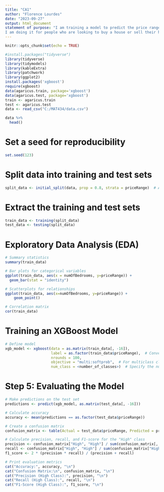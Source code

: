 ```yaml
---
title: "CA1"
author: "Florence Lourdes"
date: "2023-09-27"
output: html_document
statement of purpose: "I am training a model to predict the price range of houses depending on some variables. 
I am doing it for people who are looking to buy a house or sell their house. They can benefit by getting information about what they should be expecting when it comes to certain price range houses."
---
```


```r
knitr::opts_chunk$set(echo = TRUE)
```

```r
#install.packages("tidyverse")
library(tidyverse)
library(tidymodels)
library(kableExtra)
library(patchwork)
library(ggplot2)
install.packages('xgboost')
require(xgboost)
data(agaricus.train, package='xgboost')
data(agaricus.test, package='xgboost')
train <- agaricus.train
test <- agaricus.test
data <- read_csv("C:/MAT434/data.csv")
```

```r
data %>%
  head()
```

# Set a seed for reproducibility
```r
set.seed(123)
```

# Split data into training and test sets
```r
split_data <- initial_split(data, prop = 0.8, strata = priceRange)  # Adjust ratio and strata as needed
```

# Extract the training and test sets
```r
train_data <- training(split_data)
test_data <- testing(split_data)
```

# Exploratory Data Analysis (EDA)
```r
# Summary statistics
summary(train_data)

# Bar plots for categorical variables
ggplot(train_data, aes(x = numOfBedrooms, y=priceRange)) + 
  geom_bar(stat = "identity")

# Scatterplots for relationships
ggplot(train_data, aes(x=numOfBedrooms, y=priceRange)) + 
    geom_point()

# Correlation matrix
cor(train_data)
```

# Training an XGBoost Model
```r
# Define model
xgb_model <- xgboost(data = as.matrix(train_data[, -16]), 
                     label = as.factor(train_data$priceRange),  # Convert to factor for classification
                     nrounds = 100, 
                     objective = "multi:softprob",  # For multiclass classification
                     num_class = <number_of_classes>)  # Specify the number of classes
```

# Step 5: Evaluating the Model
```r
# Make predictions on the test set
predictions <- predict(xgb_model, as.matrix(test_data[, -16]))

# Calculate accuracy
accuracy <- mean(predictions == as.factor(test_data$priceRange))

# Create a confusion matrix
confusion_matrix <- table(Actual = test_data$priceRange, Predicted = predictions)

# Calculate precision, recall, and F1-score for the "High" class
precision <- confusion_matrix["High", "High"] / sum(confusion_matrix[, "High"])
recall <- confusion_matrix["High", "High"] / sum(confusion_matrix["High", ])
f1_score <- 2 * (precision * recall) / (precision + recall)

# Print evaluation metrics
cat("Accuracy:", accuracy, "\n")
cat("Confusion Matrix:\n", confusion_matrix, "\n")
cat("Precision (High Class):", precision, "\n")
cat("Recall (High Class):", recall, "\n")
cat("F1-Score (High Class):", f1_score, "\n")
```